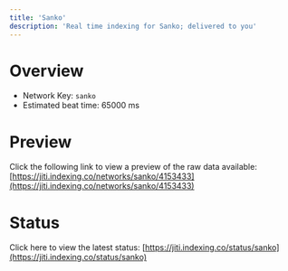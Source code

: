 ```yaml
---
title: 'Sanko'
description: 'Real time indexing for Sanko; delivered to you'
---
```


# Overview
- Network Key: `sanko`
- Estimated beat time: 65000 ms

# Preview
Click the following link to view a preview of the raw data available: [https://jiti.indexing.co/networks/sanko/4153433](https://jiti.indexing.co/networks/sanko/4153433)

# Status
Click here to view the latest status: [https://jiti.indexing.co/status/sanko](https://jiti.indexing.co/status/sanko)

